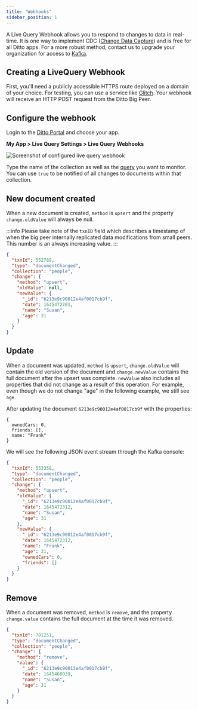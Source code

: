 ```yaml
---
title: 'Webhooks'
sidebar_position: 1
---
```


A Live Query Webhook allows you to respond to changes to data in real-time. It
is one way to implement CDC ([Change Data
Capture](https://en.wikipedia.org/wiki/Change_data_capture)) and is free for all
Ditto apps. For a more robust method, contact us to upgrade your organization for access to
[Kafka](../guides/kafka/intro).

## Creating a LiveQuery Webhook

First, you'll need a publicly accessible HTTPS route deployed on a domain of
your choice. For testing, you can use a service like
[Glitch](http://glitch.com). Your webhook will receive an HTTP POST request from the Ditto Big Peer.

## Configure the webhook

Login to the [Ditto Portal](https://portal.ditto.live/) and choose your app. 

**My App > Live Query Settings > Live Query Webhooks**

![Screenshot of configured live query webhook](/img/livequery.png)

Type the name of the collection as well as the [query](../concepts/querying) you
want to monitor. You can use `true` to be notified of all changes to documents
within that collection.

## New document created

When a new document is created, `method` is `upsert` and the property `change.oldValue` will always be null.

:::info
Please take note of the `txnID` field which describes a timestamp of when the big peer internally replicated data modifications from small peers. This number is an always increasing value.
:::

```json
{
  "txnId": 552789,
  "type": "documentChanged",
  "collection": "people",
  "change": {
    "method": "upsert",
    "oldValue": null,
    "newValue": {
      "_id": "6213e9c90012e4af0017cb9f",
      "date": 1645472201,
      "name": "Susan",
      "age": 31
    }
  }
}
```

## Update

When a document was updated, `method` is `upsert`, `change.oldValue` will contain the old version of the document and `change.newValue` contains the full document after the upsert was complete. `newValue` also includes all properties that did not change as a result of this operation. For example, even though we do not change "age" in the following example, we still see `age`. 

After updating the document `6213e9c90012e4af0017cb9f` with the properties:
```
{
  ownedCars: 0, 
  friends: [], 
  name: "Frank"
}
```

We will see the following JSON event stream through the Kafka console:

```json
{
  "txnId": 553358,
  "type": "documentChanged",
  "collection": "people",
  "change": {
    "method": "upsert",
    "oldValue": {
      "_id": "6213e9c90012e4af0017cb9f",
      "date": 1645472312,
      "name": "Susan",
      "age": 31
    },
    "newValue": {
      "_id": "6213e9c90012e4af0017cb9f",
      "date": 1645472312,
      "name": "Frank",
      "age": 31,
      "ownedCars": 0,
      "friends": []
    }
  }
}
```

## Remove

When a document was removed, `method` is `remove`, and the property `change.value` contains the full document at the time it was removed. 

```json
{
  "txnId": 701251,
  "type": "documentChanged",
  "collection": "people",
  "change": {
    "method": "remove",
    "value": {
      "_id": "6213e9c90012e4af0017cb9f",
      "date": 1645468039,
      "name": "Susan",
      "age": 31 
    }
  }
}
```
